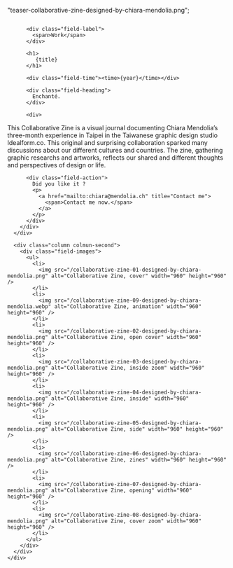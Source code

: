   "teaser-collaborative-zine-designed-by-chiara-mendolia.png";


<Layout class="work" title={title}>
  <main class="region-content work">
    <div class="region">
      <div class="column column-first">
        <div class="field-body">

          <div class="field-label">
            <span>Work</span>
          </div>

          <h1>
             {title}
          </h1>

          <div class="field-time"><time>{year}</time></div>

          <div class="field-heading">
            Enchanté.
          </div>

          <div>

This Collaborative Zine is a visual journal documenting Chiara Mendolia’s three-month experience in Taipei in the Taiwanese graphic design studio Idealform.co. This original and surprising collaboration sparked many discussions about our different cultures and countries. The zine, gathering graphic researchs and artworks, reflects our shared and different thoughts and perspectives of design or life.

</div>

          <div class="field-action">
            Did you like it ?
            <p>
              <a href="mailto:chiara@mendolia.ch" title="Contact me">
                <span>Contact me now.</span>
              </a>
            </p>
          </div>
        </div>
      </div>

      <div class="column colmun-second">
        <div class="field-images">
          <ul>
            <li>
              <img src="/collaborative-zine-01-designed-by-chiara-mendolia.png" alt="Collaborative Zine, cover" width="960" height="960" />
            </li>
            <li>
              <img src="/collaborative-zine-09-designed-by-chiara-mendolia.webp" alt="Collaborative Zine, animation" width="960" height="960" />
            </li>
            <li>
              <img src="/collaborative-zine-02-designed-by-chiara-mendolia.png" alt="Collaborative Zine, open cover" width="960" height="960" />
            </li>
            <li>
              <img src="/collaborative-zine-03-designed-by-chiara-mendolia.png" alt="Collaborative Zine, inside zoom" width="960" height="960" />
            </li>
            <li>
              <img src="/collaborative-zine-04-designed-by-chiara-mendolia.png" alt="Collaborative Zine, inside" width="960" height="960" />
            </li>
            <li>
              <img src="/collaborative-zine-05-designed-by-chiara-mendolia.png" alt="Collaborative Zine, side" width="960" height="960" />
            </li>
            <li>
              <img src="/collaborative-zine-06-designed-by-chiara-mendolia.png" alt="Collaborative Zine, zines" width="960" height="960" />
            </li>
            <li>
              <img src="/collaborative-zine-07-designed-by-chiara-mendolia.png" alt="Collaborative Zine, opening" width="960" height="960" />
            </li>
            <li>
              <img src="/collaborative-zine-08-designed-by-chiara-mendolia.png" alt="Collaborative Zine, cover zoom" width="960" height="960" />
            </li>
          </ul>
        </div>
      </div>
    </div>

  </main>
</Layout>
